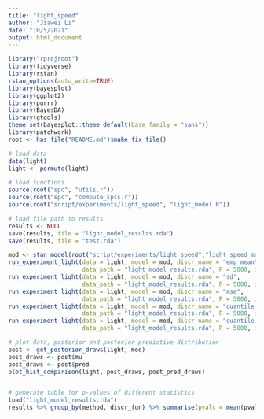 ```yaml
---
title: "light_speed"
author: "Jiawei Li"
date: "10/5/2021"
output: html_document
---
```


```r
library("rprojroot")
library(tidyverse)
library(rstan)
rstan_options(auto_write=TRUE)
library(bayesplot)
library(ggplot2)
library(purrr)
library(BayesDA)
library(gtools)
theme_set(bayesplot::theme_default(base_family = "sans"))
library(patchwork)
root <- has_file("README.md")$make_fix_file()

```

```r
# load data
data(light)  
light <- permute(light)

# load functions
source(root("spc", "utils.r"))
source(root("spc", "compute_spcs.r"))
source(root("script/experiments/light_speed", "light_model.R"))
```

```r
# load file path to results
results <- NULL
save(results, file = "light_model_results.rda")
save(results, file = "test.rda")
```

```r
mod <- stan_model(root("script/experiments/light_speed","light_speed_model.stan"))
run_experiment_light(data = light, model = mod, discr_name = "emp_mean", 
                     data_path = "light_model_results.rda", R = 5000, iter = 1000)
run_experiment_light(data = light, model = mod, discr_name = "sd", 
                     data_path = "light_model_results.rda", R = 5000, iter = 1000)
run_experiment_light(data = light, model = mod, discr_name = "mse", 
                     data_path = "light_model_results.rda", R = 5000, iter = 1000)
run_experiment_light(data = light, model = mod, discr_name = "quantile_0.05", 
                     data_path = "light_model_results.rda", R = 5000, iter = 1000)
run_experiment_light(data = light, model = mod, discr_name = "quantile_0.95", 
                     data_path = "light_model_results.rda", R = 5000, iter = 1000)
```


```r
# plot data, posterior and posterior predictive distribution
post <- get_posterior_draws(light, mod)
post_draws <- post$mu
post_draws <- post$pred
plot_hist_comparison(light, post_draws, post_pred_draws)


# generate table for p-values of different statistics
load("light_model_results.rda")
results %>% group_by(method, discr_fun) %>% summarise(pvals = mean(pvals)) %>% arrange(method)
```

